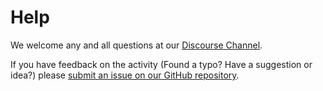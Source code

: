 # Help

We welcome any and all questions at our [Discourse Channel](https://help.anvilproject.org/).

If you have feedback on the activity (Found a typo? Have a suggestion or idea?) please [submit an issue on our GitHub repository](https://github.com/fhdsl/GDSCN_SARS_Phylogeny_on_AnVIL/).